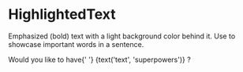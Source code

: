
<Meta title="Core|Atoms/HighlightedText" component={HighlightedText} />

# HighlightedText

<StoryStatus status="ready" />

Emphasized (bold) text with a light background color behind it. Use to
showcase important words in a sentence.

<Preview>
  <Story name="HighlightedText">
    <Text fontSize="md">
      Would you like to have{' '}
      <HighlightedText
        color={select('color', [
          'yellow',
          'red',
          'orange',
          'green',
          'blue',
          'purple',
          'pink',
          'beige',
          'gray',
        ])}
      >
        {text('text', 'superpowers')}
      </HighlightedText>
      ?
    </Text>
  </Story>
</Preview>

<Props of={HighlightedText} />
